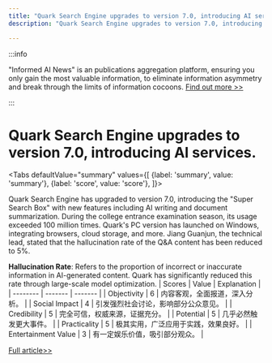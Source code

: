 ```yaml
---
title: "Quark Search Engine upgrades to version 7.0, introducing AI services."
description: "Quark Search Engine upgrades to version 7.0, introducing AI services."

---
```



:::info

"Informed AI News" is an publications aggregation platform, ensuring you only gain the most valuable information, to eliminate information asymmetry and break through the limits of information cocoons.  [Find out more >>](/)

:::

# Quark Search Engine upgrades to version 7.0, introducing AI services.


<Tabs
	defaultValue="summary"
	values={[
	{label: 'summary', value: 'summary'},
	{label: 'score', value: 'score'},
]}>
<TabItem value="summary">


Quark Search Engine has upgraded to version 7.0, introducing the "Super Search Box" with new features including AI writing and document summarization. During the college entrance examination season, its usage exceeded 100 million times. Quark's PC version has launched on Windows, integrating browsers, cloud storage, and more. Jiang Guanjun, the technical lead, stated that the hallucination rate of the Q&A content has been reduced to 5%.

**Hallucination Rate**: Refers to the proportion of incorrect or inaccurate information in AI-generated content. Quark has significantly reduced this rate through large-scale model optimization.
</TabItem>
<TabItem value="score">
	| Scores     | Value   | Explanation |
	| -------- | ------- | ------- |
	| Objectivity  | 6    | 内容客观，全面报道，深入分析。    |
	| Social Impact | 4     | 引发强烈社会讨论，影响部分公众意见。    |
	| Credibility    | 5    | 完全可信，权威来源，证据充分。    |
	| Potential    | 5    | 几乎必然触发更大事件。    |
	| Practicality    | 5    | 极其实用，广泛应用于实践，效果良好。    |
	| Entertainment Value    | 3    | 有一定娱乐价值，吸引部分观众。    |
</TabItem>
</Tabs>

[Full article>>](https://readhub.cn/topic/8b6nKD2rzVN)
